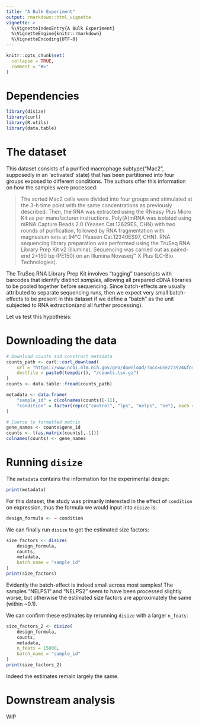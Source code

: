 ```yaml
---
title: "A Bulk Experiment"
output: rmarkdown::html_vignette
vignette: >
  %\VignetteIndexEntry{A Bulk Experiment}
  %\VignetteEngine{knitr::rmarkdown}
  %\VignetteEncoding{UTF-8}
---
```


```r
knitr::opts_chunk$set(
  collapse = TRUE,
  comment = "#>"
)
```

# Dependencies
```r
library(disize)
library(curl)
library(R.utils)
library(data.table)
```

# The dataset

This dataset consists of a purified macrophage subtype("Mac2", supposedly in
an 'activated' state) that has been partitioned into four groups exposed to
different conditions. The authors offer this information on how the samples
were processed:

> The sorted Mac2 cells were divided into four groups and stimulated at the 3-h time point with the same concentrations as previously described. Then, the RNA was extracted using the RNeasy Plus Micro Kit as per manufacturer instructions. Poly(A)mRNA was isolated using mRNA Capture Beads 2.0 (Yeasen Cat.12629ES, CHN) with two rounds of purification, followed by RNA fragmentation with magnesium ions at 94°C (Yeasen Cat.12340ES97, CHN). RNA sequencing library preparation was performed using the TruSeq RNA Library Prep Kit v2 (Illumina). Sequencing was carried out as paired-end 2×150 bp (PE150) on an Illumina Novaseq™ X Plus (LC-Bio Technologies).

The TruSeq RNA Library Prep Kit involves "tagging" transcripts with barcodes
that identify distinct *samples*, allowing all prepared cDNA libraries to
be pooled together before sequencing. Since batch-effects are usually
attributed to separate sequencing runs, then we expect very small
batch-effects to be present in this dataset if we define a "batch" as the unit
subjected to RNA extraction(and all further processing).

Let us test this hypothesis:

# Downloading the data

```r
# Download counts and construct metadata
counts_path <- curl::curl_download(
    url = "https://www.ncbi.nlm.nih.gov/geo/download/?acc=GSE273924&format=file&file=GSE273924%5Fraw%5Fcounts%2Etsv%2Egz",
    destfile = paste0(tempdir(), "/counts.tsv.gz")
)
counts <- data.table::fread(counts_path)

metadata <- data.frame(
    "sample_id" = c(colnames(counts)[-1]),
    "condition" = factor(rep(c("control", "lps", "nelps", "ne"), each = 3))
)

# Coerce to formatted matrix
gene_names <- counts$gene_id
counts <- t(as.matrix(counts[,-1]))
colnames(counts) <- gene_names
```

# Running `disize`

The `metadata` contains the information for the experimental design:

```r
print(metadata)
```

For this dataset, the study was primarily interested in the effect of
`condition` on expression, thus the formula we would input into `disize` is:

```r
design_formula <- ~ condition
```

We can finally run `disize` to get the estimated size factors:

```r
size_factors <- disize(
    design_formula,
    counts,
    metadata,
    batch_name = "sample_id"
)
print(size_factors)
```

Evidently the batch-effect is indeed small across most samples! The samples
"NELPS1" and "NELPS2" seem to have been processed slightly worse, but otherwise
the estimated size factors are approximately the same (within ~0.1).

We can confirm these estimates by rerunning `disize` with a larger `n_feats`:

```r
size_factors_2 <- disize(
    design_formula,
    counts,
    metadata,
    n_feats = 15000,
    batch_name = "sample_id"
)
print(size_factors_2)
```

Indeed the estimates remain largely the same.

# Downstream analysis

WIP
